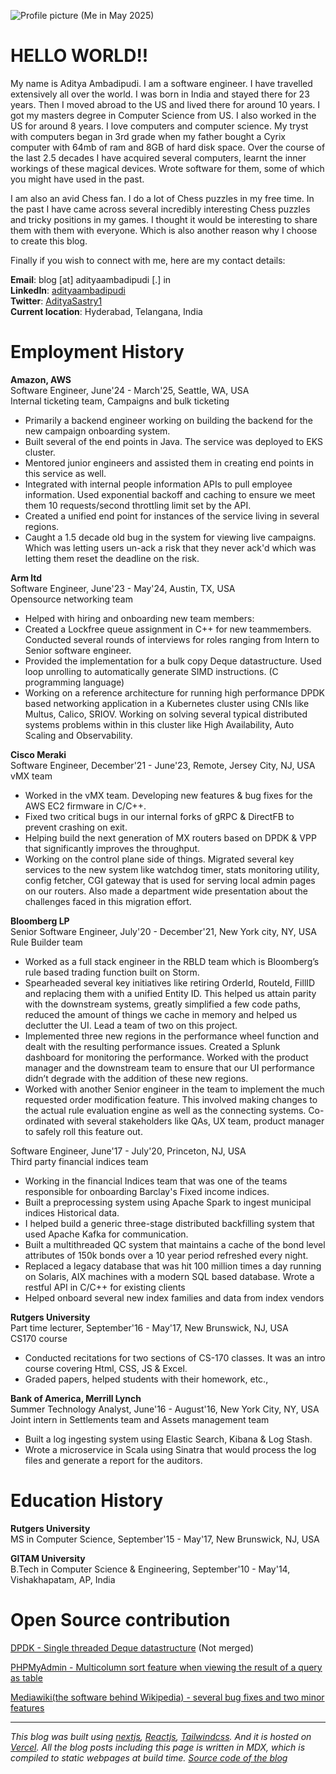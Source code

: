 ![Profile picture](profile_picture.jpg)
(Me in May 2025)

# HELLO WORLD!!

My name is Aditya Ambadipudi. I am a software engineer. I have travelled extensively all over the world. 
I was born in India and stayed there for 23 years. Then I moved abroad to the US and lived there for around 10 years. 
I got my masters degree in Computer Science from US. I also worked in the US for around 8 years. I love computers and computer science. 
My tryst with computers began in 3rd grade when my father bought a Cyrix computer with 64mb of ram and 8GB of hard disk space.
Over the course of the last 2.5 decades I have acquired several computers, learnt the inner workings of these magical devices. 
Wrote software for them, some of which you might have used in the past.

I am also an avid Chess fan. I do a lot of Chess puzzles in my free time. In the past I have came across several incredibly interesting 
Chess puzzles and tricky positions in my games. I thought it would be interesting to share them with them with everyone. Which is also another
reason why I choose to create this blog.

Finally if you wish to connect with me, here are my contact details:

**Email**: blog [at] adityaambadipudi [.] in \
**LinkedIn**: [adityaambadipudi](https://www.linkedin.com/in/adityaambadipudi/) \
**Twitter**: [AdityaSastry1](https://www.x.com/AdityaSastry1) \
**Current location**: Hyderabad, Telangana, India

# Employment History

**Amazon, AWS** \
Software Engineer, June'24 - March'25, Seattle, WA, USA\
Internal ticketing team, Campaigns and bulk ticketing

- Primarily a backend engineer working on building the backend for the new campaign onboarding system.
- Built several of the end points in Java. The service was deployed to EKS cluster.
- Mentored junior engineers and assisted them in creating end points in this service as well.
- Integrated with internal people information APIs to pull employee information. 
Used exponential backoff and caching to ensure we meet them 10 requests/second throttling limit set by the API.
- Created a unified end point for instances of the service living in several regions. 
- Caught a 1.5 decade old bug in the system for viewing live campaigns. 
Which was letting users un-ack a risk that they never ack'd which was letting them reset the deadline on the risk.

**Arm ltd**\
Software Engineer, June'23 - May'24, Austin, TX, USA\
Opensource networking team

- Helped with hiring and onboarding new team members:
- Created a Lockfree queue assignment in C++ for new teammembers. Conducted several rounds of interviews for roles ranging from Intern to Senior software engineer.
- Provided the implementation for a bulk copy Deque datastructure. Used loop unrolling to automatically generate SIMD instructions. (C programming language)
- Working on a reference architecture for running high performance DPDK based networking application in a Kubernetes cluster using CNIs like Multus, Calico, SRIOV. Working on solving several typical distributed systems problems within in this cluster like High Availability, Auto Scaling and Observability.

**Cisco Meraki**\
Software Engineer, December'21 - June'23, Remote, Jersey City, NJ, USA\
vMX team

- Worked in the vMX team. Developing new features & bug fixes for the AWS EC2 firmware in C/C++. 
- Fixed two critical bugs in our internal forks of gRPC & DirectFB to prevent crashing on exit. 
- Helping build the next generation of MX routers based on DPDK & VPP that significantly improves the throughput.
- Working on the control plane side of things. Migrated several key services to the new system like watchdog timer, stats monitoring utility, config fetcher, CGI gateway that is used for serving local admin pages on our routers. Also made a department wide presentation about the challenges faced in this migration effort.

**Bloomberg LP**\
Senior Software Engineer, July'20 - December'21, New York city, NY, USA\
Rule Builder team

- Worked as a full stack engineer in the RBLD team which is Bloomberg’s rule based trading function built on Storm. 
- Spearheaded several key initiatives like retiring OrderId, RouteId, FillID and replacing them with a unified Entity ID. This helped us attain parity with the downstream systems, greatly simplified a few code paths, reduced the amount of things we cache in memory and helped us declutter the UI. Lead a team of two on this project.
- Implemented three new regions in the performance wheel function and dealt with the resulting performance issues. Created a Splunk dashboard for monitoring the performance. Worked with the product manager and the downstream team to ensure that our UI performance didn’t degrade with the addition of these new regions.
- Worked with another Senior engineer in the team to implement the much requested order modification feature. This involved making changes to the actual rule evaluation engine as well as the connecting systems. Co-ordinated with several stakeholders like QAs, UX team, product manager to safely roll this feature out.

Software Engineer, June'17 - July'20, Princeton, NJ, USA\
Third party financial indices team

- Working in the financial Indices team that was one of the teams responsible for onboarding Barclay's Fixed income indices. 
- Built a preprocessing system using Apache Spark to ingest municipal indices Historical data.
- I helped build a generic three-stage distributed backfilling system that used Apache Kafka for communication. 
- Built a multithreaded QC system that maintains a cache of the bond level attributes of 150k bonds over a 10 year period refreshed every night. 
- Replaced a legacy database that was hit 100 million times a day running on Solaris, AIX machines with a modern SQL based database. Wrote a restful API in C/C++ for existing clients
- Helped onboard several new index families and data from index vendors

**Rutgers University**\
Part time lecturer, September'16 - May'17, New Brunswick, NJ, USA\
CS170 course

- Conducted recitations for two sections of CS-170 classes. It was an intro course covering Html, CSS, JS & Excel. 
- Graded papers, helped students with their homework, etc.,

**Bank of America, Merrill Lynch**\
Summer Technology Analyst, June'16 - August'16, New York City, NY, USA\
Joint intern in Settlements team and Assets management team

- Built a log ingesting system using Elastic Search, Kibana & Log Stash. 
- Wrote a microservice in Scala using Sinatra that would process the log files and generate a report for the auditors.

# Education History

**Rutgers University**\
MS in Computer Science, September'15 - May'17, New Brunswick, NJ, USA

**GITAM University**\
B.Tech in Computer Science & Engineering, September'10 - May'14, Vishakhapatam, AP, India

# Open Source contribution
[DPDK - Single threaded Deque datastructure](https://mails.dpdk.org/archives/dev/2023-August/275003.html) (Not merged)

[PHPMyAdmin - Multicolumn sort feature when viewing the result of a query as table](https://github.com/phpmyadmin/phpmyadmin/pull/1077)

[Mediawiki(the software behind Wikipedia) - several bug fixes and two minor features](https://gerrit.wikimedia.org/r/q/owner:ganeshaditya1@gmail.com)

---
*This blog was built using [nextjs](https://nextjs.org/), [Reactjs](https://react.dev/), [Tailwindcss](https://tailwindcss.com/). 
And it is hosted on [Vercel](https://vercel.com/). All the blog posts including this page is written in MDX, which is compiled to static webpages at build time. 
[Source code of the blog](https://github.com/ganeshaditya1/blog)*

